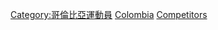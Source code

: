 {{parent category}}

[[Category:哥倫比亞運動員|Category:哥倫比亞運動員]]
[[Category:各國奧運運動員|Colombia]]
[[Category:奧林匹克運動會哥倫比亞代表團|Competitors]]